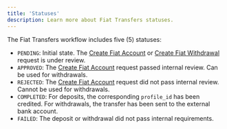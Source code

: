 ```yaml
---
title: 'Statuses'
description: Learn more about Fiat Transfers statuses.
---
```




[create-fiat-account]: /api-reference/fiat-transfers/operation/CreateFiatAccount
[create-fiat-Withdrawal]: /api-reference/fiat-transfers/operation/CreateFiatWithdrawal
[list-transfers]: /api-reference/transfers/list-transfers

<Description description={frontMatter.description}/>

The Fiat Transfers workflow includes five (5) statuses:

- `PENDING`: Initial state. The [Create Fiat Account][create-fiat-account] or [Create Fiat Withdrawal][create-fiat-Withdrawal] request is under review. 
- `APPROVED`: The [Create Fiat Account][create-fiat-account] request passed internal review. Can be used for withdrawals.
- `REJECTED`: The [Create Fiat Account][create-fiat-account] request did not pass internal review. Cannot be used for withdrawals.
- `COMPLETED`: For deposits, the corresponding `profile_id` has been credited. For withdrawals, the transfer has been sent to the external bank account.
- `FAILED`: The deposit or withdrawal did not pass internal requirements.

<FiatTransfersTip />
